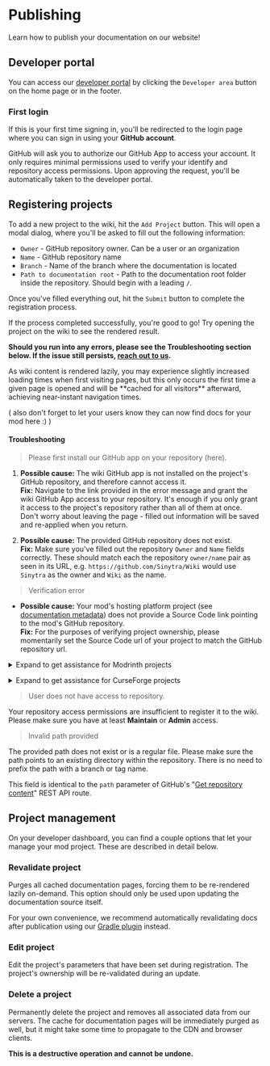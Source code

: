 
# Publishing

Learn how to publish your documentation on our website!

## Developer portal

You can access our [developer portal](../dev) by clicking the `Developer area` button on the home page or in the footer.

### First login

If this is your first time signing in, you'll be redirected to the login page where you can sign in using
your **GitHub account**.

GitHub will ask you to authorize our GitHub App to access your account. It only requires minimal permissions used to
verify your identify and repository access permissions. Upon approving the request, you'll be automatically taken
to the developer portal.

## Registering projects

To add a new project to the wiki, hit the `Add Project` button. This will open a modal dialog, where you'll be asked
to fill out the following information:

- `Owner` - GitHub repository owner. Can be a user or an organization
- `Name` - GitHub repository name
- `Branch` - Name of the branch where the documentation is located
- `Path to documentation root` - Path to the documentation root folder inside the repository.
Should begin with a leading `/`.

Once you've filled everything out, hit the `Submit` button to complete the registration process.

If the process completed successfully, you're good to go! Try opening the project on the wiki to see the rendered result.

**Should you run into any errors, please see the Troubleshooting section below. If the issue still persists,
[reach out to us](./help).**

<Callout>
    As wiki content is rendered lazily, you may experience slightly increased loading times when first visiting pages,
    but this only occurs the first time a given page is opened and will be **cached for all visitors** afterward,
    achieving near-instant navigation times.
</Callout>

( also don't forget to let your users know they can now find docs for your mod here :) )

#### Troubleshooting

> Please first install our GitHub app on your repository (here).

1. **Possible cause:** The wiki GitHub app is not installed on the project's GitHub repository, and therefore cannot access it.  
**Fix:** Navigate to the link provided in the error message and grant the wiki GitHub App access to your repository.
It's enough if you only grant it access to the project's repository rather than all of them at once.  
Don't worry about leaving the page - filled out information will be saved and re-applied when you return.

2. **Possible cause:** The provided GitHub repository does not exist.  
**Fix:** Make sure you've filled out the repository `Owner` and `Name` fields correctly. These should match each the
repository `owner/name` pair as seen in its URL, e.g. `https://github.com/Sinytra/Wiki` would use `Sinytra` as the owner
and `Wiki` as the name.

> Verification error

- **Possible cause:** Your mod's hosting platform project (see [documentation metadata](./devs#wiki-metadata)) does not
provide a Source Code link pointing to the mod's GitHub repository.  
**Fix:** For the purposes of verifying project ownership, please momentarily set the Source Code url of your project
to match the GitHub repository url.

<details>
    <summary>Expand to get assistance for Modrinth projects</summary>
    
    1. Open to your project's settings.
    2. Navigate to the `Links` tab.
    3. Enter the GitHub repository url in the `Source code` field.
    4. Apply the changes.
    
    ![](/meta-docs-assets/mr_src_url.png)
</details>
<p/>
<details>
    <summary>Expand to get assistance for CurseForge projects</summary>
    
    1. Open your project's settings.
    2. Navigate to the `Source` tab.
    3. Enter the GitHub repository url in the `Repository URL` field.
    4. Apply the changes.

    ![](/meta-docs-assets/cf_src_url.png)
</details>

> User does not have access to repository.

Your repository access permissions are insufficient to register it to the wiki. Please make sure you have at least
**Maintain** or **Admin** access.

> Invalid path provided

The provided path does not exist or is a regular file. Please make sure the path points to an existing directory within
the repository. There is no need to prefix the path with a branch or tag name.

This field is identical to the `path` parameter of GitHub's "[Get repository content](https://docs.github.com/en/rest/repos/contents?apiVersion=2022-11-28#get-repository-content)"
REST API route.

## Project management

On your developer dashboard, you can find a couple options that let your manage your mod project. These are described
in detail below.

### <RefreshCwIcon className="inline-block mr-1 w-5 h-5"/> Revalidate project

Purges all cached documentation pages, forcing them to be re-rendered lazily on-demand.
This option should only be used upon updating the documentation source itself.

For your own convenience, we recommend automatically revalidating docs after publication using our
[Gradle plugin](./devs#-gradle-plugin-companion) instead.

### <SettingsIcon className="inline-block mr-1 w-5 h-5"/> Edit project

Edit the project's parameters that have been set during registration. The project's ownership will be re-validated
during an update.

### <TrashIcon className="inline-block mr-1 w-5 h-5"/> Delete a project

Permanently delete the project and removes all associated data from our servers. The cache for documentation pages will
be immediately purged as well, but it might take some time to propagate to the CDN and browser clients.

**This is a destructive operation and cannot be undone.**
